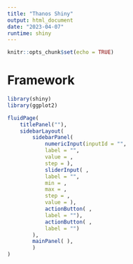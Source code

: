```yaml
---
title: "Thanos Shiny"
output: html_document
date: "2023-04-07"
runtime: shiny
---
```


```r
knitr::opts_chunk$set(echo = TRUE)
```

# Framework

```r
library(shiny)
library(ggplot2)

fluidPage(
    titlePanel(""),
    sidebarLayout(
        sidebarPanel(
            numericInput(inputId = "",
            label = "",
            value = ,
            step = ),
            sliderInput( ,
            label = "",
            min = ,
            max = ,
            step = ,
            value = ),
            actionButton( ,
            label = ""),
            actionButton( ,
            label = "")
        ),
        mainPanel( ),
        )
)
```





